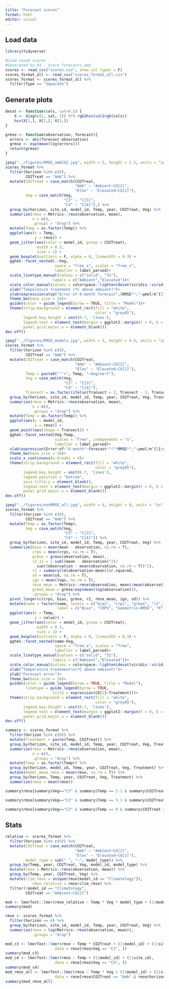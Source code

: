 ```yaml
---
title: "Forecast scores"
format: html
editor: visual
---
```


## Load data

```r
library(tidyverse)

#Load saved scores
#Generated by 01 - Score forecasts.qmd
scores <- read_csv("scores.csv", show_col_types = F)
scores_format_all <- read_csv("scores_format_all.csv")
scores_format <- scores_format_all %>%
  filter(Type == "Separate")
```

## Generate plots

```r
desat <- function(cols, sat=0.5) {
    X <- diag(c(1, sat, 1)) %*% rgb2hsv(col2rgb(cols))
    hsv(X[1,], X[2,], X[3,])
}

grmse <- function(observation, forecast){
  errors <- abs(forecast-observation)
  grmse <- exp(mean(log(errors)))
  return(grmse)
}

jpeg("../figures/RMSE_ambCO2.jpg", width = 5, height = 2.5, units = "in", res = 300)
scores_format %>%
  filter(horizon %in% c(6),
         CO2Treat == "Amb") %>%
  mutate(CO2Treat = case_match(CO2Treat,
                               "Amb" ~ "Ambient~CO[2]",
                               "Elev" ~ "Elevated~CO[2]"),
         Veg = case_match(Veg,
                          "C3" ~ "C[3]",
                          "C4" ~ "C[4]"),) %>%
  group_by(horizon, site_id, model_id, Temp, year, CO2Treat, Veg) %>%
  summarize(rmse = Metrics::rmse(observation, mean),
            n = n(),
            .groups = "drop") %>%
  mutate(Temp = as.factor(Temp)) %>%
  ggplot(aes(x = Temp, 
             y = rmse)) +
  geom_jitter(aes(color = model_id, group = CO2Treat), 
              width = 0.3,
              size = 1) +
  geom_boxplot(outliers = F, alpha = 0, linewidth = 0.3) +
  ggh4x::facet_nested(.~Veg, 
                      space = "free_x", scales = "free_x",
                      labeller = label_parsed)+
  scale_linetype_manual(values = c("solid", "31"), 
                     labels = c("Ambient","Elevated"))+
  scale_color_manual(values = colorspace::lighten(desat(viridis::viridis(11), 0.3), 0.6))+
  xlab("Temperature treatment (ºC above ambient)")+
  ylab(expression(atop("Error of 6-month forecast",(RMSE*";"~µmol/m^{2}/d))))+
  theme_bw(base_size = 10)+
  guides(color = guide_legend(byrow = TRUE, title = "Model"))+
  theme(strip.background = element_rect(fill = "white",
                                        color = "grey85"),
        legend.key.height = unit(0.7, 'lines'),
        legend.text = element_text(margin = ggplot2::margin(t = 0, b = 0)),
        panel.grid.major.x = element_blank())
dev.off()

jpeg("../figures/RMSE_models.jpg", width = 5, height = 4.5, units = "in", res = 300)
scores_format %>%
  filter(horizon %in% c(6),
         CO2Treat == "Amb") %>%
  mutate(CO2Treat = case_match(CO2Treat,
                               "Amb" ~ "Ambient~CO[2]",
                               "Elev" ~ "Elevated~CO[2]"),
         Temp = paste0("''+", Temp, "~degree~C"),
         Veg = case_match(Veg,
                          "C3" ~ "C[3]",
                          "C4" ~ "C[4]"),
         Transect = as.factor(ifelse(Transect > 3, Transect - 3, Transect))) %>%
  group_by(horizon, site_id, model_id, Temp, year, CO2Treat, Veg, Transect) %>%
  summarize(rmse = Metrics::rmse(observation, mean),
            n = n(),
            .groups = "drop") %>%
  mutate(Temp = as.factor(Temp)) %>%
  ggplot(aes(y = model_id, 
             x = rmse)) +
  geom_point(aes(shape = Transect)) +
  ggh4x::facet_nested(Veg~Temp, 
                      scales = "free", independent = "x",
                      labeller = label_parsed)+
  xlab(expression(Error~of~"6-month"~forecast~"("*RMSE*";"~µmol/m^{2}/d*")"))+
  theme_bw(base_size = 10)+
  scale_x_continuous(n.breaks = 4)+
  theme(strip.background = element_rect(fill = "white",
                                        color = "grey85"),
        legend.key.height = unit(0.7, 'lines'),
        legend.position = "bottom",
        axis.title.y = element_blank(),
        legend.text = element_text(margin = ggplot2::margin(t = 0, b = 0)),
        panel.grid.major.x = element_blank())
dev.off()

jpeg("../figures/nonRMSE_all.jpg", width = 6, height = 8, units = "in", res = 300)
scores_format %>%
  filter(horizon %in% c(6),
         CO2Treat == "Amb") %>%
  mutate(Temp = as.factor(Temp),
         Veg = case_match(Veg,
                          "C3" ~ "C[3]",
                          "C4" ~ "C[4]")) %>%
  group_by(horizon, site_id, model_id, Temp, year, CO2Treat, Veg) %>%
  summarize(bias = mean(mean - observation, na.rm = T),
            crps = mean(crps, na.rm = T),
            grmse = grmse(observation, mean),
            r2_11 = 1-sum((mean - observation)^2)/
              sum((observation - mean(observation, na.rm = T))^2),
            r2 = summary(lm(observation~mean))$r.squared,
            sd = mean(sd, na.rm = T),
            ign = mean(logs, na.rm = T),
            rmse_mean = Metrics::rmse(observation, mean)/mean(observation),
            grmse_mean = grmse/exp(mean(log(observation))),
            .groups = "drop") %>%
  pivot_longer(c(crps, bias, grmse, r2, rmse_mean, ign, sd)) %>%
  mutate(name = factor(name, levels = c("bias", "crps", "grmse", "r2","rmse_mean", "ign", "sd"),
                       label = c("Bias", "CRPS", "Geometric~RMSE", "R^{2}","RMSE/mean", "Ignorance", "SD")))%>%
  ggplot(aes(x = Temp, 
             y = value)) +
  geom_jitter(aes(color = model_id, group = CO2Treat), 
              width = 0.3,
              size = 1) +
  geom_boxplot(outliers = F, alpha = 0, linewidth = 0.3) +
  ggh4x::facet_nested(name~Veg, 
                      space = "free_x", scales = "free",
                      labeller = label_parsed)+
  scale_linetype_manual(values = c("solid", "31"), 
                     labels = c("Ambient","Elevated"))+
  scale_color_manual(values = colorspace::lighten(desat(viridis::viridis(10), 0.3), 0.6))+
  xlab("Temperature treatment\n(ºC above ambient)")+
  ylab("Forecast error")+
  theme_bw(base_size = 10)+
  guides(color = guide_legend(byrow = TRUE, title = "Model"),
         linetype = guide_legend(byrow = TRUE,
                     title = expression(CO[2]~Treatment)))+
  theme(strip.background = element_rect(fill = "white",
                                        color = "grey85"),
        legend.key.height = unit(0.7, 'lines'),
        legend.text = element_text(margin = ggplot2::margin(t = 0, b = 0)),
        panel.grid.major.x = element_blank())
dev.off()

summary <- scores_format %>%
  filter(horizon %in% c(6)) %>%
  mutate(Treatment = paste(Temp, CO2Treat)) %>%
  group_by(horizon, site_id, model_id, Temp, year, CO2Treat, Veg, Treatment) %>%
  summarize(rmse = Metrics::rmse(observation, mean),
            n = n(),
            .groups = "drop") %>%
  mutate(Temp = as.factor(Temp)) %>%
  group_by(horizon, model_id, Temp, year, CO2Treat, Veg, Treatment) %>%
  mutate(model_mean_rmse = mean(rmse, na.rm = T)) %>%
  group_by(horizon, Temp, year, CO2Treat, Veg, Treatment) %>%
  summarize(rmse = mean(rmse))

summary$rmse[summary$Veg=="C3" & summary$Temp == 5.1 & summary$CO2Treat == "Amb"]/summary$rmse[summary$Veg=="C3" & summary$Temp == 0 & summary$CO2Treat == "Amb"]

summary$rmse[summary$Veg=="C3" & summary$Temp == 5.1 & summary$CO2Treat == "Elev"]/summary$rmse[summary$Veg=="C3" & summary$Temp == 5.1 & summary$CO2Treat == "Amb"]

summary$rmse[summary$Veg=="C3" & summary$Temp == 0 & summary$CO2Treat == "Elev"]/summary$rmse[summary$Veg=="C3" & summary$Temp == 0 & summary$CO2Treat == "Amb"]
```

## Stats

```r
relative <- scores_format %>%
  filter(horizon %in% c(6)) %>%
  mutate(CO2Treat = case_match(CO2Treat,
                               "Amb" ~ "Ambient~CO[2]",
                               "Elev" ~ "Elevated~CO[2]"),
         model_type = sub(" ", "~", model_type)) %>%
  group_by(Temp, year, CO2Treat, Veg, model_id, model_type) %>%
  mutate(rmse = Metrics::rmse(observation, mean)) %>%
  group_by(Temp, year, CO2Treat, Veg) %>%
  mutate(clim_rmse = unique(rmse[model_id == "Climatology"]),
            rmse_relative = rmse/clim_rmse) %>%
  filter(!model_id == "Climatology",
         CO2Treat == "Ambient~CO[2]")

mod <- lmerTest::lmer(rmse_relative ~ Temp * Veg * model_type + (1|model_id) + (1|site_id), data = relative)
summary(mod)

rmse <- scores_format %>%
  filter(horizon == 6) %>%
  group_by(horizon, site_id, model_id, Temp, year, CO2Treat, Veg) %>%
  summarize(rmse = log(Metrics::rmse(observation, mean)),
            .groups = "drop")

mod_c3 <- lmerTest::lmer(rmse ~ Temp * CO2Treat + (1|model_id) + (1|site_id), 
                      data = rmse[rmse$Veg == "C3", ])
summary(mod_c3)
mod_c4 <- lmerTest::lmer(rmse ~ Temp + (1|model_id) + (1|site_id), 
                      data = rmse[rmse$Veg == "C4", ])
summary(mod_c4)
mod_rmse_all <- lmerTest::lmer(rmse ~ Temp * Veg + (1|model_id) + (1|site_id), 
                      data = rmse[rmse$CO2Treat == "Amb" & rmse$horizon == 6, ])
summary(mod_rmse_all)
```
